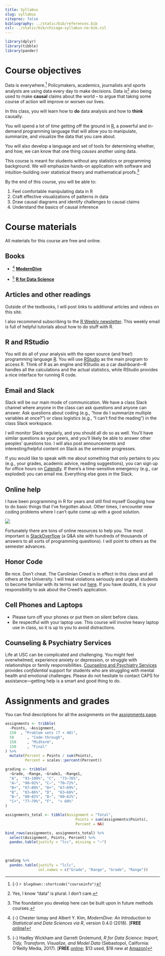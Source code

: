 ```yaml
---
title: Syllabus
slug: syllabus
citeproc: false
bibliography: ../static/bib/references.bib
csl: ../static/bib/chicago-syllabus-no-bib.csl
---
```


```r
library(dplyr)
library(tibble)
library(pander)
```


# Course objectives

<span class="newthought">Data is everywhere.</span>[^courseinfo] Policymakers, academics, journalists and sports analysts are using data every day to make decisions. Data is^[Yes, I know "data" is plural. I don't care.] also being used to make **causal** claims about the world -- to argue that taking some course of action will improve or worsen our lives. 

In this class, you will learn how to **do** data analysis and how to **think** causally. 

You will spend a lot of time getting off the ground in [R](https://www.r-project.org/), a powerful and in-demand programming language that will allow you to manipulate, summarize, and visualize the data that you care about. 

You will also develop a language and set of tools for determining whether, and how, we can know that one thing *causes* another using data. 


This course is meant for students without any statistics or programming background. We will emphasize hands-on application with software and intuition-building over statistical theory and mathematical proofs.^[The foundation you develop here can be built upon in future methods courses.] 


[^courseinfo]: {-}
  `r blogdown::shortcode("courseinfo")`


<span class="newthought">By the end of this course,</span> you will be able to:


1. Feel comfortable manipulating data in R
2. Craft effective visualizations of patterns in data
3. Draw causal diagrams and identify challenges to causal claims
4. Understand the basics of causal inference


# Course materials

<span class="newthought">All materials for this course are free and online.</span> 

## Books

- [^md] [**ModernDive**](https://moderndive.com/) 

- [^r4ds] [**R for Data Science**](http://r4ds.had.co.nz/)


[^md]: {-} Chester Ismay and Albert Y. Kim, *ModernDive: An Introduction to Statistical and Data Sciences via R*, version 0.4.0 (2018). [**FREE** [online](https://moderndive.com/)]

[^r4ds]: {-} Hadley Wickham and Garrett Grolemund, *R for Data Science: Import, Tidy, Transform, Visualize, and Model Data* (Sebastopol, California: O’Reilly Media, 2017). [**FREE** [online](http://r4ds.had.co.nz/); $13 used, $18 new at [Amazon](https://www.amazon.com/R-Data-Science-Hadley-Wickham/dp/1491910399/)]

    
## Articles and other readings


Outside of the textbooks, I will post links to additional articles and videos on this site. 

I also recommend subscribing to the [R Weekly newsletter](https://rweekly.org/). This weekly email is full of helpful tutorials about how to do stuff with R.




## R and RStudio

You will do all of your analysis with the open source (and free!) programming language [R](https://cran.r-project.org/). You will use [RStudio](https://www.rstudio.com/) as the main program to access R. Think of R as an engine and RStudio as a car dashboard—R handles all the calculations and the actual statistics, while RStudio provides a nice interface for running R code.



## Email and Slack


<span class="newthought">Slack will be our main mode of communication.</span> We have a class Slack channel where anyone in the class can ask questions and anyone can answer. Ask questions about coding (e.g., "how do I summarize multiple variables at once?") or class logistics (e.g., "I can't find the reading") in the class Slack workspace. 


I will monitor Slack regularly, and you should all do so as well. You'll have similar questions as your peers, and you'll likely be able to answer other peoples' questions too. I will also post announcements and interesting/helpful content on Slack as the semester progresses.


If you would like to speak with me about something that only pertains to *you* (e.g., your grades, academic advice, reading suggestions), you can sign up for office hours on [Calendly](https://calendly.com/juan-f-tellez). If there's a time-sensitive emergency (e.g., car exploded) you can email me. Everything else goes in the Slack. 


## Online help



I have been programming in R for years and still find myself Googling how to do basic things that I've forgotten about. Other times, I encounter new coding problems where I can't quite come up with a good solution. 



[![](/images/googling-error.png)](/images/googling-error.png)


Fortunately there are tons of online resources to help you. The most important is [StackOverflow](https://stackoverflow.com/) (a Q&A site with hundreds of thousands of answers to all sorts of programming questions). I will point to others as the semester advances.



## Honor Code

<span class="newthought">Be nice. Don't cheat.</span> The Carolinian Creed is in effect in this class and all others at the University. I will treat violations seriously and urge all students to become familiar with its terms set out [here](https://www.sc.edu/about/offices_and_divisions/student_conduct_and_academic_integrity/index.php). If you have doubts, it is your responsibility to ask about the Creed’s application.


## Cell Phones and Laptops


- Please turn off your phones or put them on silent before class. 
- Be respectful with your laptop use. This course will involve heavy laptop use in class, so it is up to you to avoid distractions. 


## Counseling & Psychiatry Services


Life at USC can be complicated and challenging. You might feel overwhelmed, experience anxiety or depression, or struggle with relationships or family responsibilities. [Counseling and Psychiatry Services](https://sc.edu/about/offices_and_divisions/student_health_services/medical-services/counseling-and-psychiatry/index.php) provides *confidential* support for students who are struggling with mental health and emotional challenges. Please do not hesitate to contact CAPS for assistance—getting help is a smart and good thing to do.



# Assignments and grades

<span class="newthought">You can find descriptions</span> for all the assignments on the [assignments page](/assignments/).


```r
assignments <- tribble(
  ~Points, ~Assignment,
  150  , "Problem sets (7 × 40)",
  50      , "Code-through",
  150     , "Midterm",
  150     , "Final"
) %>%
  mutate(Percent = Points / sum(Points),
         Percent = scales::percent(Percent))

grading <- tribble(
  ~Grade, ~Range, ~Grade1, ~Range1,
  "A",  "93–100%", "C",  "73–76%",
  "A−", "90–92%", "C−", "70–72%",
  "B+", "87–89%", "D+", "67–69%",
  "B",  "83–86%", "D",  "63–66%",
  "B−", "80–82%", "D−", "60–62%",
  "C+", "77–79%", "F",  "< 60%"
)
```

```r
assignments_total <- tibble(Assignment = "Total",
                                Points = sum(assignments$Points),
                                Percent = NA)

bind_rows(assignments, assignments_total) %>% 
  select(Assignment, Points, Percent) %>% 
  pandoc.table(justify = "lcc", missing = "—")
```

\

```r
grading %>%
  pandoc.table(justify = "lclc", 
               col.names = c("Grade", "Range", "Grade", "Range"))
```


